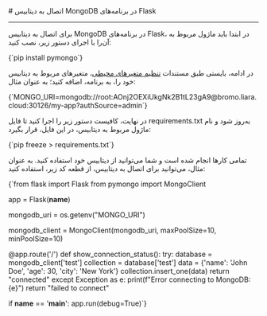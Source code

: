 
<Layout>
# اتصال به دیتابیس MongoDB در برنامه‌های Flask
<hr className="mb-2" />

برای اتصال به دیتابیس MongoDB در برنامه‌های Flask، در ابتدا باید ماژول مربوط به آن‌را با اجرای دستور زیر، نصب کنید:

<div className="h-2" />
    <div dir='ltr'>
    <Highlight className="bash">
        {`pip install pymongo`}
    </Highlight>
    </div>
<div className="h-2" />

در ادامه، بایستی طبق مستندات <a href="../../../details/envs" className="blue-link">تنظیم متغیرهای محیطی</a>، متغیرهای مربوط به دیتابیس خود را، به برنامه، اضافه کنید؛ به عنوان مثال:
<div className="h-2" />
    <div dir='ltr'>
    <Highlight className="bash">
        {`MONGO_URI=mongodb://root:AOnj2OEXiUkgNk2B1tL23gA9@bromo.liara.cloud:30126/my-app?authSource=admin`}
    </Highlight>
    </div>
<div className="h-2" />

در نهایت، کافیست دستور زیر را اجرا کنید تا فایل <Important>requirements.txt</Important> به‌روز شود و نام ماژول مربوط به دیتابیس، در این فایل، قرار بگیرد:
<div className="h-2" />
    <div dir='ltr'>
    <Highlight className="bash">
        {`pip freeze > requirements.txt`}
    </Highlight>
    </div>
<div className="h-2" />

تمامی کارها انجام شده است و شما می‌توانید از دیتابیس خود استفاده کنید. 
به عنوان مثال، می‌توانید
برای اتصال به دیتابیس، از قطعه کد زیر، استفاده کنید:

<div className="h-2" />
    <div dir='ltr'>
    <Highlight className="python">
        {`from flask import Flask
from pymongo import MongoClient

app = Flask(__name__)

mongodb_uri = os.getenv("MONGO_URI")

mongodb_client = MongoClient(mongodb_uri, maxPoolSize=10, minPoolSize=10)

@app.route('/')
def show_connection_status():
    try:
        database = mongodb_client['test']
        collection = database['test']
        data = {'name': 'John Doe', 'age': 30, 'city': 'New York'}
        collection.insert_one(data)
        return "connected"
    except Exception as e:
        print(f"Error connecting to MongoDB: {e}")
        return "failed to connect"

if __name__ == '__main__':
    app.run(debug=True)`}
    </Highlight>
    </div>
<div className="h-2" />

</Layout>